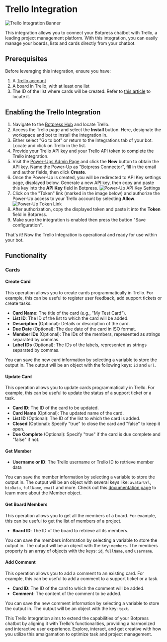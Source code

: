 # Trello Integration

![Trello Integration Banner](/docs/content/trello-banner.png)

This integration allows you to connect your Botpress chatbot with Trello, a leading project management platform. With this integration, you can easily manage your boards, lists and cards directly from your chatbot.

## Prerequisites

Before leveraging this integration, ensure you have:
1. A [Trello account](https://trello.com/)
2. A board in Trello, with at least one list
3. The ID of the list where cards will be created. Refer to [this article](https://community.atlassian.com/t5/Trello-questions/How-do-I-find-the-LIST-ID/qaq-p/2272862) to locate it.

## Enabling the Trello Integration

1. Navigate to the [Botpress Hub](https://app.botpress.cloud/hub) and locate Trello.
2. Access the Trello page and select the **Install** button. Here, designate the workspace and bot to install the integration in.
3. Either select "Go to bot" or return to the Integrations tab of your bot. Locate and click on Trello in the list.
4. Provide your Trello API key and your Trello API token to complete the Trello integration.
5. Visit the [Power-Ups Admin Page](https://trello.com/power-ups/admin) and click the **New** button to obtain the API key. Name the Power-Up as "Botpress Connector", fill in the email and author fields, then click **Create**.
6. Once the Power-Up is created, you will be redirected to API Key settings page, displayed below. Generate a new API key, then copy and paste this key into the **API Key** field in Botpress.
![Power-Up API Key Settings](/docs/content/trello-docs-1.png)
7. Click on the "Token" link (marked in the image below) and authorize the Power-Up access to your Trello account by selecting **Allow**.
![Power-Up Token Link](/docs/content/trello-docs-2.png)
8. After authorization, copy the displayed token and paste it into the **Token** field in Botpress.
9. Make sure the integration is enabled then press the button "Save configuration".

That's it! Now the Trello Integration is operational and ready for use within your bot.

## Functionality

### Cards

#### Create Card

This operation allows you to create cards programmatically in Trello. For example, this can be useful to register user feedback, add support tickets or create tasks.

- **Card Name**: The title of the card (e.g., "My Test Card").
- **List ID**: The ID of the list to which the card will be added.
- **Description** (Optional): Details or description of the card.
- **Due Date** (Optional): The due date of the card in ISO format.
- **Member IDs** (Optional): The IDs of the members, represented as strings separated by commas.
- **Label IDs** (Optional): The IDs of the labels, represented as strings separated by commas.

You can save the new card information by selecting a variable to store the output in. The output will be an object with the following keys: `id` and `url`.

#### Update Card

This operation allows you to update cards programmatically in Trello. For example, this can be useful to update the status of a support ticket or a task.

- **Card ID**: The ID of the card to be updated.
- **Card Name** (Optional): The updated name of the card.
- **List ID** (Optional): The ID of the list to which the card is added.
- **Closed** (Optional): Specify "true" to close the card and "false" to keep it open.
- **Due Complete** (Optional): Specify "true" if the card is due complete and "false" if not.

#### Get Member

- **Username or ID**: The Trello username or Trello ID to retrieve member data

You can save the member information by selecting a variable to store the output in. The output will be an object with several keys like: `avatarUrl`, `bioData`, `fullName`, `email` and more. Check out this [documentation page](https://developer.atlassian.com/cloud/trello/rest/api-group-members/) to learn more about the Member object.

#### Get Board Members

This operation allows you to get all the members of a board. For example, this can be useful to get the list of members of a project.

- **Board ID**: The ID of the board to retrieve all its members.

You can save the members information by selecting a variable to store the output in. The output will be an object with the key: `members`. The members property is an array of objects with the keys: `id`, `fullName`, and `username`.

#### Add Comment

This operation allows you to add a comment to an existing card. For example, this can be useful to add a comment to a support ticket or a task.

- **Card ID**: The ID of the card to which the comment will be added.
- **Comment**: The content of the comment to be added.

You can save the new comment information by selecting a variable to store the output in. The output will be an object with the key: `text`.

<Callout type="note">This Trello Integration aims to extend the capabilities of your Botpress chatbot by aligning it with Trello's functionalities, providing a harmonized and interactive user experience. Explore, interact, and get creative with how you utilize this amalgamation to optimize task and project management.</Callout>